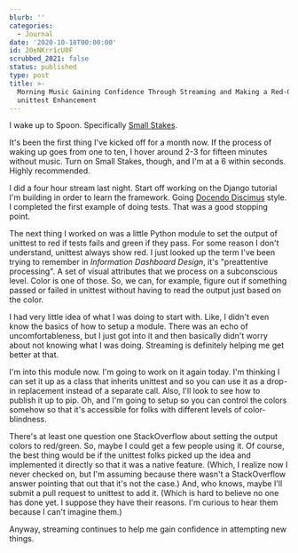```yaml
---
blurb: ''
categories:
  - Journal
date: '2020-10-10T00:00:00'
id: 20eNKrr1cU0F
scrubbed_2021: false
status: published
type: post
title: >-
  Morning Music Gaining Confidence Through Streaming and Making a Red-Green
  unittest Enhancement
---
```


I wake up to Spoon. Specifically [Small Stakes](https://www.youtube.com/watch?v=x8nF8L5Fgzc).

It's been the first thing I've kicked off for a month now. If the process of waking up goes from one to ten, I hover around 2-3 for fifteen minutes without music. Turn on Small Stakes, though, and I'm at a 6 within seconds. Highly recommended.

I did a four hour stream last night. Start off working on the Django tutorial I'm building in order to learn the framework. Going [Docendo Discimus](https://en.wikipedia.org/wiki/Docendo_discimus) style. I completed the first example of doing tests. That was a good stopping point. 

The next thing I worked on was a little Python module to set the output of unittest to red if tests fails and green if they pass. For some reason I don't understand, unittest always show red. I just looked up the term I've been trying to remember in _Information Dashboard Design_, it's "preattentive processing". A set of visual attributes that we process on a subconscious level. Color is one of those. So, we can, for example, figure out if something passed or failed in unittest without having to read the output just based on the color. 

I had very little idea of what I was doing to start with. Like, I didn't even know the basics of how to setup a module. There was an echo of uncomfortableness, but I just got into it and then basically didn't worry about not knowing what I was doing. Streaming is definitely helping me get better at that. 

I'm into this module now. I'm going to work on it again today. I'm thinking I can set it up as a class that inherits unittest and so you can use it as a drop-in replacement instead of a separate call. Also, I'll look to see how to publish it up to pip. Oh, and I'm going to setup so you can control the colors somehow so that it's accessible for folks with different levels of color-blindness. 

There's at least one question one StackOverflow about setting the output colors to red/green. So, maybe I could get a few people using it. Of course, the best thing would be if the unittest folks picked up the idea and implemented it directly so that it was a native feature. (Which, I realize now I never checked on, but I'm assuming because there wasn't a StackOverflow answer pointing that out that it's not the case.) And, who knows, maybe I'll submit a pull request to unittest to add it. (Which is hard to believe no one has done yet. I suppose they have their reasons. I'm curious to hear them because I can't imagine them.)

Anyway, streaming continues to help me gain confidence in attempting new things.
